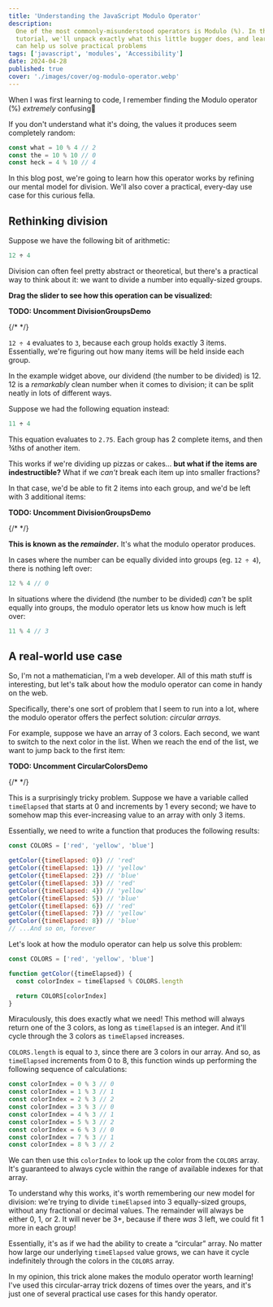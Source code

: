 ```yaml
---
title: 'Understanding the JavaScript Modulo Operator'
description:
  One of the most commonly-misunderstood operators is Modulo (%). In this
  tutorial, we'll unpack exactly what this little bugger does, and learn how it
  can help us solve practical problems
tags: ['javascript', 'modules', 'Accessibility']
date: 2024-04-28
published: true
cover: './images/cover/og-modulo-operator.webp'
---
```


When I was first learning to code, I remember finding the Modulo operator (%)
_extremely_ confusing😬

If you don't understand what it's doing, the values it produces seem completely
random:

```js
const what = 10 % 4 // 2
const the = 10 % 10 // 0
const heck = 4 % 10 // 4
```

In this blog post, we're going to learn how this operator works by refining our
mental model for division. We'll also cover a practical, every-day use case for
this curious fella.

## Rethinking division

Suppose we have the following bit of arithmetic:

```js
12 ÷ 4
```

Division can often feel pretty abstract or theoretical, but there's a practical
way to think about it: we want to divide a number into equally-sized groups.

**Drag the slider to see how this operation can be visualized:**

**TODO: Uncomment DivisionGroupsDemo**

{/* <DivisionGroupsDemo /> */}

`12 ÷ 4` evaluates to `3`, because each group holds exactly 3 items.
Essentially, we're figuring out how many items will be held inside each group.

In the example widget above, our dividend (the number to be divided) is 12. 12
is a _remarkably_ clean number when it comes to division; it can be split neatly
in lots of different ways.

Suppose we had the following equation instead:

```js
11 ÷ 4
```

This equation evaluates to `2.75`. Each group has 2 complete items, and then
¾ths of another item.

This works if we're dividing up pizzas or cakes… **but what if the items are
indestructible?** What if we _can't_ break each item up into smaller fractions?

In that case, we'd be able to fit 2 items into each group, and we'd be left with
3 additional items:

**TODO: Uncomment DivisionGroupsDemo**

{/* <DivisionGroupsDemo includeRemainderArea={true} numOfItems={11} initialNumOfGroups={4} /> */}

**This is known as the _remainder_.** It's what the modulo operator produces.

In cases where the number can be equally divided into groups (eg. `12 ÷ 4`),
there is nothing left over:

```js
12 % 4 // 0
```

In situations where the dividend (the number to be divided) _can't_ be split
equally into groups, the modulo operator lets us know how much is left over:

```js
11 % 4 // 3
```

## A real-world use case

So, I'm not a mathematician, I'm a web developer. All of this math stuff is
interesting, but let's talk about how the modulo operator can come in handy on
the web.

Specifically, there's one sort of problem that I seem to run into a lot, where
the modulo operator offers the perfect solution: _circular arrays._

For example, suppose we have an array of 3 colors. Each second, we want to
switch to the next color in the list. When we reach the end of the list, we want
to jump back to the first item:

**TODO: Uncomment CircularColorsDemo**

{/* <CircularColorsDemo /> */}

This is a surprisingly tricky problem. Suppose we have a variable called
`timeElapsed` that starts at 0 and increments by 1 every second; we have to
somehow map this ever-increasing value to an array with only 3 items.

Essentially, we need to write a function that produces the following results:

```js
const COLORS = ['red', 'yellow', 'blue']

getColor({timeElapsed: 0}) // 'red'
getColor({timeElapsed: 1}) // 'yellow'
getColor({timeElapsed: 2}) // 'blue'
getColor({timeElapsed: 3}) // 'red'
getColor({timeElapsed: 4}) // 'yellow'
getColor({timeElapsed: 5}) // 'blue'
getColor({timeElapsed: 6}) // 'red'
getColor({timeElapsed: 7}) // 'yellow'
getColor({timeElapsed: 8}) // 'blue'
// ...And so on, forever
```

Let's look at how the modulo operator can help us solve this problem:

```js
const COLORS = ['red', 'yellow', 'blue']

function getColor({timeElapsed}) {
  const colorIndex = timeElapsed % COLORS.length

  return COLORS[colorIndex]
}
```

Miraculously, this does exactly what we need! This method will always return one
of the 3 colors, as long as `timeElapsed` is an integer. And it'll cycle through
the 3 colors as `timeElapsed` increases.

`COLORS.length` is equal to `3`, since there are 3 colors in our array. And so,
as `timeElapsed` increments from 0 to 8, this function winds up performing the
following sequence of calculations:

```js
const colorIndex = 0 % 3 // 0
const colorIndex = 1 % 3 // 1
const colorIndex = 2 % 3 // 2
const colorIndex = 3 % 3 // 0
const colorIndex = 4 % 3 // 1
const colorIndex = 5 % 3 // 2
const colorIndex = 6 % 3 // 0
const colorIndex = 7 % 3 // 1
const colorIndex = 8 % 3 // 2
```

We can then use this `colorIndex` to look up the color from the `COLORS` array.
It's guaranteed to always cycle within the range of available indexes for that
array.

To understand why this works, it's worth remembering our new model for division:
we're trying to divide `timeElapsed` into 3 equally-sized groups, without any
fractional or decimal values. The remainder will always be either 0, 1, or 2. It
will never be 3+, because if there _was_ 3 left, we could fit 1 more in each
group!

Essentially, it's as if we had the ability to create a “circular” array. No
matter how large our underlying `timeElapsed` value grows, we can have it cycle
indefinitely through the colors in the `COLORS` array.

In my opinion, this trick alone makes the modulo operator worth learning! I've
used this circular-array trick dozens of times over the years, and it's just one
of several practical use cases for this handy operator.
